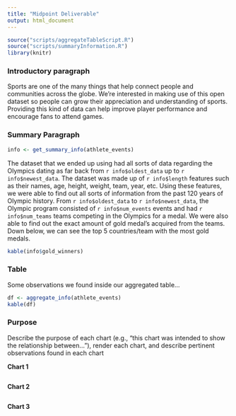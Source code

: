 ```yaml
---
title: "Midpoint Deliverable"
output: html_document
---
```

```r
source("scripts/aggregateTableScript.R")
source("scripts/summaryInformation.R")
library(knitr)
```
### Introductory paragraph
Sports are one of the many things that help connect people and communities across the globe. We're interested in making use of this open dataset so people can grow their appreciation and understanding of sports. Providing this kind of data can help improve player performance and encourage fans to attend games.

### Summary Paragraph
```r
info <- get_summary_info(athlete_events)
```
The dataset that we ended up using had all sorts of data regarding the Olympics dating as far back from `r info$oldest_data` up to `r info$newest_data`. The dataset was made up of `r info$length` features such as their names, age, height, weight, team, year, etc. Using these features, we were able to find out all sorts of information from the past 120 years of Olympic history. From `r info$oldest_data` to `r info$newest_data`, the Olympic program consisted of `r info$num_events` events and had `r info$num_teams` teams competing in the Olympics for a medal. We were also able to find out the exact amount of gold medal's acquired from the teams.
Down below, we can see the top 5 countries/team with the most gold medals.

```r
kable(info$gold_winners)
```


### Table
Some observations we found inside our aggregated table...

```r
df <- aggregate_info(athlete_events)
kable(df)
```

### Purpose
Describe the purpose of each chart (e.g., "this chart was intended to show the relationship between..."), render each chart, and describe pertinent observations found in each chart

**Chart 1**
```r

```

**Chart 2**
```r

```

**Chart 3**
```r

```